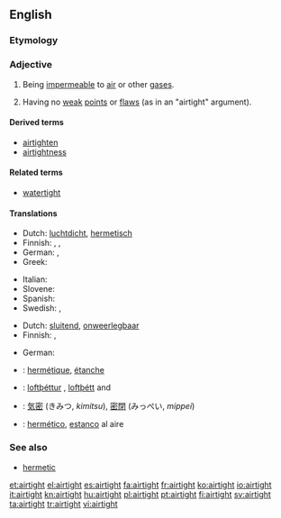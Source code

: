 ==English==

===Etymology===
{{compound|air|tight}}

===Adjective===
{{en-adj}}

# Being [[impermeable]] to [[air]] or other [[gas]]es.
# {{figuratively}} Having no [[weak]] [[point]]s or [[flaw]]s (as in an "airtight" argument).

====Derived terms====
* [[airtighten]]
* [[airtightness]]

====Related terms====
* [[watertight]]

====Translations====
{{trans-top|being impermeable to air or other gases}}
* Dutch: [[luchtdicht]], [[hermetisch]]
* Finnish: {{t-|fi|ilmatiivis}}, {{t-|fi|hermeettinen}},  {{t-|fi|kaasutiivis}}
* German: {{t-|de|luftdicht}}, {{t+|de|hermetisch}}
* Greek: {{t|el|αεροστεγής|m|f|tr=aerostegís}}
{{trans-mid}}
* Italian: {{t+|it|ermetico|m}}
* Slovene: {{t|sl|zrakotesen|m}}
* Spanish: {{t|es|hermético }}
* Swedish: {{t|sv|lufttät}},  {{t|sv|hermetisk}}
{{trans-bottom}}

{{trans-top|having no weak points or flaws}}
* Dutch: [[sluitend]], [[onweerlegbaar]]
* Finnish: {{t+|fi|pitävä}}, {{t-|fi|vedenpitävä}}
{{trans-mid}}
* German: {{t-|de| hieb- und stichfest}}
{{trans-bottom}}

{{checktrans-top}}
* {{ttbc|French}}: [[hermétique]], [[étanche]]
* {{ttbc|Icelandic}}: [[loftþéttur]] {{m}}, [[loftþétt]] {{n}} and {{f}}
{{trans-mid}}
* {{ttbc|Japanese}}: [[気密]] (きみつ, ''kimitsu''), [[密閉]] (みっぺい, ''mippei'')
* {{ttbc|Spanish}}: [[hermético]], [[estanco]] al aire
{{trans-bottom}}

===See also===
* [[hermetic]]

[[et:airtight]]
[[el:airtight]]
[[es:airtight]]
[[fa:airtight]]
[[fr:airtight]]
[[ko:airtight]]
[[io:airtight]]
[[it:airtight]]
[[kn:airtight]]
[[hu:airtight]]
[[pl:airtight]]
[[pt:airtight]]
[[fi:airtight]]
[[sv:airtight]]
[[ta:airtight]]
[[tr:airtight]]
[[vi:airtight]]
